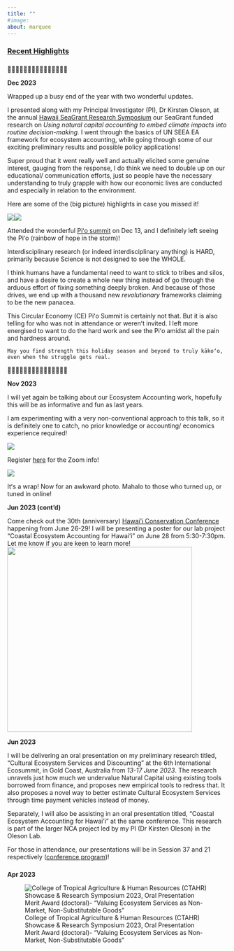 ```yaml
---
title: ""
#image: 
about: marquee
---
```


### [Recent Highlights]{.underline}

### 

🌿🌿🌿🎄🌿🌿🌿🎄🌿🌿🌿🎄🌿🌿🌿

**Dec 2023**

Wrapped up a busy end of the year with two wonderful updates.

I presented along with my Principal Investigator (PI), Dr Kirsten Oleson, at the annual [Hawaii SeaGrant Research Symposium](https://seagrant.soest.hawaii.edu/news-and-events/2023-hawaii-sea-grant-research-symposium/) our SeaGrant funded research on *Using natural capital accounting to embed climate impacts into routine decision-making.* I went through the basics of UN SEEA EA framework for ecosystem accounting, while going through some of our exciting preliminary results and possible policy applications!

Super proud that it went really well and actually elicited some genuine interest, gauging from the response, I do think we need to double up on our educational/ communication efforts, just so people have the necessary understanding to truly grapple with how our economic lives are conducted and especially in relation to the environment.

Here are some of the (big picture) highlights in case you missed it!

![](images/Screenshot%202023-12-14%20at%2013.38.34.png)![](images/Screenshot%202023-12-14%20at%2013.38.47.png)

Attended the wonderful [Piʻo summit](https://research.hawaii.edu/event/a-circular-economy-in-hawaii/) on Dec 13, and I definitely left seeing the Piʻo (rainbow of hope in the storm)!

Interdisciplinary research (or indeed interdisciplinary anything) is HARD, primarily because Science is not designed to see the WHOLE.

I think humans have a fundamental need to want to stick to tribes and silos, and have a desire to create a whole new thing instead of go through the arduous effort of fixing something deeply broken. And because of those drives, we end up with a thousand new *revolutionary* frameworks claiming to be the new panacea.

This Circular Economy (CE) Piʻo Summit is certainly not that. But it is also telling for who was not in attendance or werenʻt invited. I left more energised to want to do the hard work and see the Piʻo amidst all the pain and hardness around.

`May you find strength this holiday season and beyond to truly kākoʻo, even when the struggle gets real.`

🌿🌿🌿🎄🌿🌿🌿🎄🌿🌿🌿🎄🌿🌿🌿

**Nov 2023**

I will yet again be talking about our Ecosystem Accounting work, hopefully this will be as informative and fun as last years.

I am experimenting with a very non-conventional approach to this talk, so it is definitely one to catch, no prior knowledge or accounting/ economics experience required!

![](images/Screenshot%202023-11-01%20at%2009.46.54.png)

Register [here](https://hawaii.zoom.us/meeting/register/tJErc-6orDssHtw0Y-5jQ01dF0rYphZNU2pP#/registration) for the Zoom info!

![](images/talk1.png)

Itʻs a wrap! Now for an awkward photo. Mahalo to those who turned up, or tuned in online!

**Jun 2023 (cont'd)**

Come check out the 30th (anniversary) [Hawai'i Conservation Conference](https://www.hawaiiconservation.org/conference/2023-conference-schedule/) happening from June 26-29! I will be presenting a poster for our lab project "Coastal Ecosystem Accounting for Hawai'i" on June 28 from 5:30-7:30pm. Let me know if you are keen to learn more! ![](images/Poster%20(Hawaii%20Conservation%20Conf).png){width="423"}

**Jun 2023**

I will be delivering an oral presentation on my preliminary research titled, "Cultural Ecosystem Services and Discounting" at the 6th International Ecosummit, in Gold Coast, Australia from *13-17 June 2023*. The research unravels just how much we undervalue Natural Capital using existing tools borrowed from finance, and proposes new empirical tools to redress that. It also proposes a novel way to better estimate Cultural Ecosystem Services through time payment vehicles instead of money.

Separately, I will also be assisting in an oral presentation titled, "Coastal Ecosystem Accounting for Hawai'i" at the same conference. This research is part of the larger NCA project led by my PI (Dr Kirsten Oleson) in the Oleson Lab.

For those in attendance, our presentations will be in Session 37 and 21 respectively ([conference program](https://www.ecosummitcongress.com/conference-programme.asp))!

### 

### 

**Apr 2023**

![College of Tropical Agriculture & Human Resources (CTAHR) Showcase & Research Symposium 2023, Oral Presentation Merit Award (doctoral)- "Valuing Ecosystem Services as Non-Market, Non-Substitutable Goods"](images/52849883105_6cfbcebf12_o.jpg){fig-align="center"}

